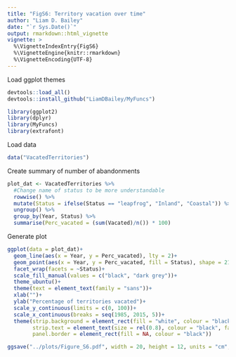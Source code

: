 ```yaml
---
title: "FigS6: Territory vacation over time"
author: "Liam D. Bailey"
date: "`r Sys.Date()`"
output: rmarkdown::html_vignette
vignette: >
  %\VignetteIndexEntry{FigS6}
  %\VignetteEngine{knitr::rmarkdown}
  %\VignetteEncoding{UTF-8}
---
```


Load ggplot themes

```r

devtools::load_all()
devtools::install_github("LiamDBailey/MyFuncs")

library(ggplot2)
library(dplyr)
library(MyFuncs)
library(extrafont)

```

Load data

```r

data("VacatedTerritories")

```

Create summary of number of abandonments

```r

plot_dat <- VacatedTerritories %>% 
  #Change name of status to be more understandable
  rowwise() %>% 
  mutate(Status = ifelse(Status == "leapfrog", "Inland", "Coastal")) %>% 
  ungroup() %>% 
  group_by(Year, Status) %>% 
  summarise(Perc_vacated = (sum(Vacated)/n()) * 100)

```

Generate plot

```r

ggplot(data = plot_dat)+
  geom_line(aes(x = Year, y = Perc_vacated), lty = 2)+
  geom_point(aes(x = Year, y = Perc_vacated, fill = Status), shape = 21, size = 3, stroke = 1)+
  facet_wrap(facets = ~Status)+
  scale_fill_manual(values = c("black", "dark grey"))+
  theme_ubuntu()+
  theme(text = element_text(family = "sans"))+
  xlab("")+
  ylab("Percentage of territories vacated")+
  scale_y_continuous(limits = c(0, 100))+
  scale_x_continuous(breaks = seq(1985, 2015, 5))+
  theme(strip.background = element_rect(fill = "white", colour = "black"),
        strip.text = element_text(size = rel(0.8), colour = "black", face = "bold"),
        panel.border = element_rect(fill = NA, colour = "black"))

```

```r

ggsave("../plots/Figure_S6.pdf", width = 20, height = 12, units = "cm", dpi = 600)

```
